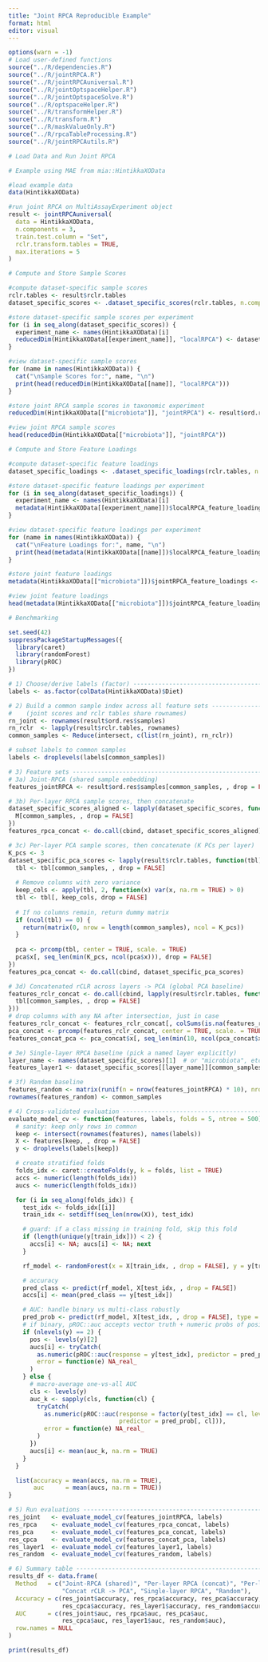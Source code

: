 ```yaml
---
title: "Joint RPCA Reproducible Example"
format: html
editor: visual
---
```


```r
options(warn = -1)
# Load user-defined functions
source("../R/dependencies.R")
source("../R/jointRPCA.R")
source("../R/jointRPCAuniversal.R")
source("../R/jointOptspaceHelper.R")
source("../R/jointOptspaceSolve.R")
source("../R/optspaceHelper.R")
source("../R/transformHelper.R")
source("../R/transform.R")
source("../R/maskValueOnly.R")
source("../R/rpcaTableProcessing.R")
source("../R/jointRPCAutils.R")

# Load Data and Run Joint RPCA

# Example using MAE from mia::HintikkaXOData

#load example data
data(HintikkaXOData)

#run joint RPCA on MultiAssayExperiment object
result <- jointRPCAuniversal(
  data = HintikkaXOData,
  n.components = 3,
  train.test.column = "Set",
  rclr.transform.tables = TRUE,
  max.iterations = 5
)

# Compute and Store Sample Scores

#compute dataset-specific sample scores
rclr.tables <- result$rclr.tables
dataset_specific_scores <- .dataset_specific_scores(rclr.tables, n.components = 3, max.iterations = 5)

#store dataset-specific sample scores per experiment
for (i in seq_along(dataset_specific_scores)) {
  experiment_name <- names(HintikkaXOData)[i]
  reducedDim(HintikkaXOData[[experiment_name]], "localRPCA") <- dataset_specific_scores[[i]]
}

#view dataset-specific sample scores
for (name in names(HintikkaXOData)) {
  cat("\nSample Scores for:", name, "\n")
  print(head(reducedDim(HintikkaXOData[[name]], "localRPCA")))
}

#store joint RPCA sample scores in taxonomic experiment
reducedDim(HintikkaXOData[["microbiota"]], "jointRPCA") <- result$ord.res$samples

#view joint RPCA sample scores
head(reducedDim(HintikkaXOData[["microbiota"]], "jointRPCA"))

# Compute and Store Feature Loadings

#compute dataset-specific feature loadings
dataset_specific_loadings <- .dataset_specific_loadings(rclr.tables, n.components = 3, max.iterations = 5)

#store dataset-specific feature loadings per experiment
for (i in seq_along(dataset_specific_loadings)) {
  experiment_name <- names(HintikkaXOData)[i]
  metadata(HintikkaXOData[[experiment_name]])$localRPCA_feature_loadings <- dataset_specific_loadings[[i]]
}

#view dataset-specific feature loadings per experiment
for (name in names(HintikkaXOData)) {
  cat("\nFeature Loadings for:", name, "\n")
  print(head(metadata(HintikkaXOData[[name]])$localRPCA_feature_loadings))
}

#store joint feature loadings
metadata(HintikkaXOData[["microbiota"]])$jointRPCA_feature_loadings <- result$ord.res$features

#view joint feature loadings
head(metadata(HintikkaXOData[["microbiota"]])$jointRPCA_feature_loadings)

# Benchmarking

set.seed(42)
suppressPackageStartupMessages({
  library(caret)
  library(randomForest)
  library(pROC)
})

# 1) Choose/derive labels (factor) --------------------------------------------
labels <- as.factor(colData(HintikkaXOData)$Diet)

# 2) Build a common sample index across all feature sets ----------------------
#    (joint scores and rclr tables share rownames)
rn_joint <- rownames(result$ord.res$samples)
rn_rclr  <- lapply(result$rclr.tables, rownames)
common_samples <- Reduce(intersect, c(list(rn_joint), rn_rclr))

# subset labels to common samples
labels <- droplevels(labels[common_samples])

# 3) Feature sets --------------------------------------------------------------
# 3a) Joint-RPCA (shared sample embedding)
features_jointRPCA <- result$ord.res$samples[common_samples, , drop = FALSE]

# 3b) Per-layer RPCA sample scores, then concatenate
dataset_specific_scores_aligned <- lapply(dataset_specific_scores, function(M) {
  M[common_samples, , drop = FALSE]
})
features_rpca_concat <- do.call(cbind, dataset_specific_scores_aligned)

# 3c) Per-layer PCA sample scores, then concatenate (K PCs per layer)
K_pcs <- 3
dataset_specific_pca_scores <- lapply(result$rclr.tables, function(tbl) {
  tbl <- tbl[common_samples, , drop = FALSE]
  
  # Remove columns with zero variance
  keep_cols <- apply(tbl, 2, function(x) var(x, na.rm = TRUE) > 0)
  tbl <- tbl[, keep_cols, drop = FALSE]
  
  # If no columns remain, return dummy matrix
  if (ncol(tbl) == 0) {
    return(matrix(0, nrow = length(common_samples), ncol = K_pcs))
  }
  
  pca <- prcomp(tbl, center = TRUE, scale. = TRUE)
  pca$x[, seq_len(min(K_pcs, ncol(pca$x))), drop = FALSE]
})
features_pca_concat <- do.call(cbind, dataset_specific_pca_scores)

# 3d) Concatenated rCLR across layers -> PCA (global PCA baseline)
features_rclr_concat <- do.call(cbind, lapply(result$rclr.tables, function(tbl) {
  tbl[common_samples, , drop = FALSE]
}))
# drop columns with any NA after intersection, just in case
features_rclr_concat <- features_rclr_concat[, colSums(is.na(features_rclr_concat)) == 0, drop = FALSE]
pca_concat <- prcomp(features_rclr_concat, center = TRUE, scale. = TRUE)
features_concat_pca <- pca_concat$x[, seq_len(min(10, ncol(pca_concat$x))), drop = FALSE]

# 3e) Single-layer RPCA baseline (pick a named layer explicitly)
layer_name <- names(dataset_specific_scores)[1]  # or "microbiota", etc.
features_layer1 <- dataset_specific_scores[[layer_name]][common_samples, , drop = FALSE]

# 3f) Random baseline
features_random <- matrix(runif(n = nrow(features_jointRPCA) * 10), nrow = nrow(features_jointRPCA), ncol = 10)
rownames(features_random) <- common_samples

# 4) Cross-validated evaluation -----------------------------------------------
evaluate_model_cv <- function(features, labels, folds = 5, ntree = 500) {
  # sanity: keep only rows in common
  keep <- intersect(rownames(features), names(labels))
  X <- features[keep, , drop = FALSE]
  y <- droplevels(labels[keep])

  # create stratified folds
  folds_idx <- caret::createFolds(y, k = folds, list = TRUE)
  accs <- numeric(length(folds_idx))
  aucs <- numeric(length(folds_idx))

  for (i in seq_along(folds_idx)) {
    test_idx <- folds_idx[[i]]
    train_idx <- setdiff(seq_len(nrow(X)), test_idx)

    # guard: if a class missing in training fold, skip this fold
    if (length(unique(y[train_idx])) < 2) {
      accs[i] <- NA; aucs[i] <- NA; next
    }

    rf_model <- randomForest(x = X[train_idx, , drop = FALSE], y = y[train_idx], ntree = ntree)

    # accuracy
    pred_class <- predict(rf_model, X[test_idx, , drop = FALSE])
    accs[i] <- mean(pred_class == y[test_idx])

    # AUC: handle binary vs multi-class robustly
    pred_prob <- predict(rf_model, X[test_idx, , drop = FALSE], type = "prob")
    # if binary, pROC::auc accepts vector truth + numeric probs of positive class
    if (nlevels(y) == 2) {
      pos <- levels(y)[2]
      aucs[i] <- tryCatch(
        as.numeric(pROC::auc(response = y[test_idx], predictor = pred_prob[, pos])),
        error = function(e) NA_real_
      )
    } else {
      # macro-average one-vs-all AUC
      cls <- levels(y)
      auc_k <- sapply(cls, function(cl) {
        tryCatch(
          as.numeric(pROC::auc(response = factor(y[test_idx] == cl, levels = c(FALSE, TRUE)),
                               predictor = pred_prob[, cl])),
          error = function(e) NA_real_
        )
      })
      aucs[i] <- mean(auc_k, na.rm = TRUE)
    }
  }

  list(accuracy = mean(accs, na.rm = TRUE),
       auc      = mean(aucs, na.rm = TRUE))
}

# 5) Run evaluations -----------------------------------------------------------
res_joint   <- evaluate_model_cv(features_jointRPCA, labels)
res_rpca    <- evaluate_model_cv(features_rpca_concat, labels)
res_pca     <- evaluate_model_cv(features_pca_concat, labels)
res_cpca    <- evaluate_model_cv(features_concat_pca, labels)
res_layer1  <- evaluate_model_cv(features_layer1, labels)
res_random  <- evaluate_model_cv(features_random, labels)

# 6) Summary table -------------------------------------------------------------
results_df <- data.frame(
  Method   = c("Joint-RPCA (shared)", "Per-layer RPCA (concat)", "Per-layer PCA (concat)",
               "Concat rCLR -> PCA", "Single-layer RPCA", "Random"),
  Accuracy = c(res_joint$accuracy, res_rpca$accuracy, res_pca$accuracy,
               res_cpca$accuracy, res_layer1$accuracy, res_random$accuracy),
  AUC      = c(res_joint$auc, res_rpca$auc, res_pca$auc,
               res_cpca$auc, res_layer1$auc, res_random$auc),
  row.names = NULL
)

print(results_df)

```
